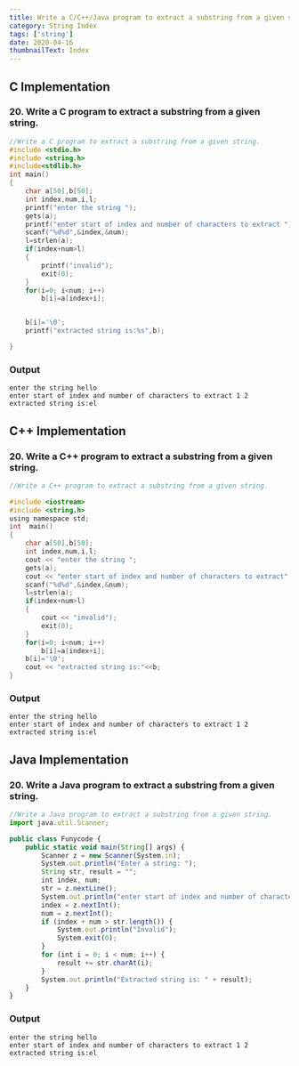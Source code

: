 ```yaml
---
title: Write a C/C++/Java program to extract a substring from a given string.
category: String Index
tags: ['string']
date: 2020-04-16
thumbnailText: Index
---
```


## C Implementation
### 20. Write a C program to extract a substring from a given string.
```c
//Write a C program to extract a substring from a given string.
#include <stdio.h>
#include <string.h>
#include<stdlib.h>
int main()
{
    char a[50],b[50];
    int index,num,i,l;
    printf("enter the string ");
    gets(a);
    printf("enter start of index and number of characters to extract ");
    scanf("%d%d",&index,&num);
    l=strlen(a);
    if(index+num>l)
    {
        printf("invalid");
        exit(0);
    }
    for(i=0; i<num; i++)
        b[i]=a[index+i];


    b[i]='\0';
    printf("extracted string is:%s",b);

}
```
### Output
```
enter the string hello
enter start of index and number of characters to extract 1 2
extracted string is:el
```
## C++ Implementation
### 20. Write a C++ program to extract a substring from a given string.
```c
//Write a C++ program to extract a substring from a given string.

#include <iostream>
#include <string.h>
using namespace std;
int  main()
{
    char a[50],b[50];
    int index,num,i,l;
    cout << "enter the string ";
    gets(a);
    cout << "enter start of index and number of characters to extract";
    scanf("%d%d",&index,&num);
    l=strlen(a);
    if(index+num>l)
    {
        cout << "invalid");
        exit(0);
    }
    for(i=0; i<num; i++)
        b[i]=a[index+i];
    b[i]='\0';
    cout << "extracted string is:"<<b;
}
```
### Output
```
enter the string hello
enter start of index and number of characters to extract 1 2
extracted string is:el
```

## Java Implementation
### 20. Write a Java program to extract a substring from a given string.
```js
//Write a Java program to extract a substring from a given string.
import java.util.Scanner;

public class Funycode {
    public static void main(String[] args) {
        Scanner z = new Scanner(System.in);
        System.out.println("Enter a string: ");
        String str, result = "";
        int index, num;
        str = z.nextLine();
        System.out.println("enter start of index and number of characters to extract ");
        index = z.nextInt();
        num = z.nextInt();
        if (index + num > str.length()) {
            System.out.println("Invalid");
            System.exit(0);
        }
        for (int i = 0; i < num; i++) {
            result += str.charAt(i);
        }
        System.out.println("Extracted string is: " + result);
    }
}
```
### Output
```
enter the string hello
enter start of index and number of characters to extract 1 2
extracted string is:el
```
